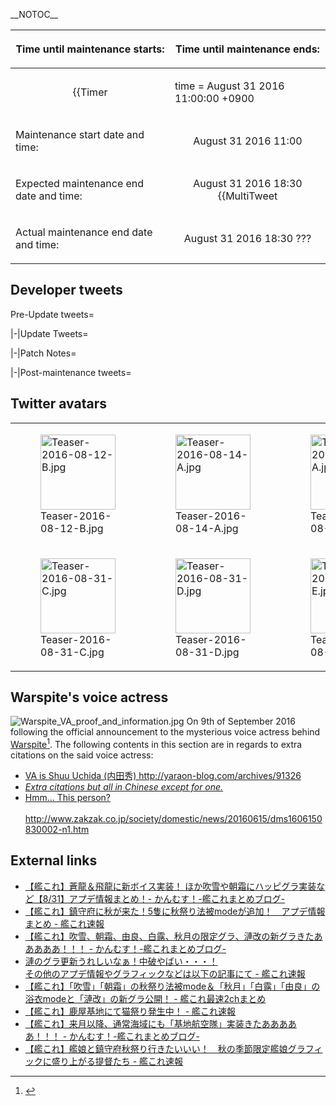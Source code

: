 __NOTOC__
<div style="float:right">{{Edit|Partials/Updates/2016_August_31st}}</div>
{{clear}}
<!--{{Warning
|title = Notice
|message = '''The contents of this page just serve as PLACEHOLDERS!'''<br> Placeholders are a symbol or piece of text used in a mathematical expression or in an instruction in a computer program to denote a missing quantity or operator. In other words, it's an example.<br> At this point in time we '''do not know''' anything about the upcoming "event", we're '''not the developers!'''
}}-->

{| class="wikitable"
!Time until maintenance starts:
!Time until maintenance ends:
|-
| align="center" |
{{Timer
|time = August 31 2016 11:00:00 +0900
|style = font-weight:bold;
|endClass = Maintstarts
|endText = '''Maintenance has begun.'''
}}
| align="center" | 
{{Timer
|time = August 31 2016 18:30:00 +0900
|style = font-weight:bold;
|endClass = Maintends
|endText = '''Maintenance has ended.'''
}}
|-
! scope="row" | Maintenance start date and time:
| align="center" | August 31 2016 11:00 
|-
! scope="row" | Expected maintenance end date and time:
| align="center" | August 31 2016 18:30 <ref>{{MultiTweet
|MultiTweetID = Premaint
|color = #ace
|title = Pre maintenance tweets
|link12 = https://twitter.com/KanColle_STAFF/status/770423159682129920
|JP12 = 次回の「艦これ」稼働全サーバ群共通メンテナンスは、明日【8/31(金)<br> 11:00】より実施させて頂く予定です。同完了予定は【18:30】を予定しています。同メンテナンス突入を以て、「艦これ」夏イベ2016：期間限定海域【迎撃！第二次マレー沖海戦】は全作戦完了です！
|EN12 = 次回の「艦これ」稼働全サーバ群共通メンテナンスは、明日【8/31(金)<br> 11:00】より実施させて頂く予定です。同完了予定は【18:30】を予定しています。同メンテナンス突入を以て、「艦これ」夏イベ2016：期間限定海域【迎撃！第二次マレー沖海戦】は全作戦完了です！
|TL12 = 
}}</ref>
|-
! scope="row" | Actual maintenance end date and time:
| align="center" | August 31 2016 18:30 ???
|}
<references />

{{:Partials/Updates/2016_August_31st/Content|thread=true}}

== Developer tweets ==
<tabber>Pre-Update tweets=
{{MultiTweet
|MultiTweetID = preUpdate
|color = #ace
|title = Pre Update

|link01 = https://twitter.com/KanColle_STAFF/status/765346477413728258
|JP01 = 現在「艦これ」では夏イベ2016：期間限定海域【迎撃！第二次マレー沖海戦】を作戦展開中です。本作戦期間は、【8/31(水)<br> AM11:00】までの予定です。本作戦海域では、イタリア生まれ駆逐艦「Libeccio」との邂逅も可能です。この夏もどうぞよろしくお願い致します。
|EN01 = The Kancolle [[Summer 2016 Event]] is currently online. This event will last till 1100 of August 31st. In this event, you will be able to find the Italian destroyer "[[Libeccio]]" as well.
|TL01 = [[User:Rephira|Rephira]]<br> [[User:Crazy teitoku|Crazy teitoku]]

|link02 = https://twitter.com/KanColle_STAFF/status/766070661517152256
|JP02 = 現在「艦これ」では夏イベ2016：期間限定海域【迎撃！第二次マレー沖海戦】を作戦展開中です。本作戦期間は、【8/31(水) AM11:00】までの予定です。この夏も「艦これ」と「艦娘」を、引き続きどうぞよろしくお願い致します！
|EN02 = 現在「艦これ」では夏イベ2016：期間限定海域【迎撃！第二次マレー沖海戦】を作戦展開中です。本作戦期間は、【8/31(水) AM11:00】までの予定です。この夏も「艦これ」と「艦娘」を、引き続きどうぞよろしくお願い致します！
|TL02 = 

|link03 = https://twitter.com/KanColle_STAFF/status/766821386547449856
|JP03 = 現在「艦これ」では夏イベ2016：期間限定海域【迎撃！第二次マレー沖海戦】を作戦展開中です。本作戦期間及び現在夏季期間限定実装中の艦娘「水着mode」群は【8/31(水) AM11:00】までの予定です。引き続き、夏の艦娘たちをどうぞよろしくお願い致します。
|EN03 = ''Currently we're in the middle of [[Summer 2016 Event]] - 【Intercept! The 2nd Naval Battle of Malaya】. We're in the middle of the summer season with planned 「swimsuit mode」 as well as the scheduled end date for the event to be 【31st of August (Wednesday) 11:00AM】. Please look forward to your Summer Kanmusume.''
|TL03 = Rough [[User:Crazy teitoku|Crazy teitoku]]

|link04 = https://twitter.com/KanColle_STAFF/status/767198612375805952
|JP04 = 次回の「艦これ」稼働全サーバ群共通メンテナンス＆アップデートは、【8/31(水)】に実施予定です。同メンテ突入を以て、夏イベ2016：期間限定海域は作戦終了です。また、同メンテに伴うアップデートでは、新収録の第二航空戦隊「蒼龍」「飛龍」の追加ボイスを実装予定です。
|EN04 = ''[[Souryuu]] and [[Hiryuu]] will be getting new voicelines on August 31st maintenance''
|TL04 = Rough: [[User:Shinhwalee|Shinhwalee]]

|link05 = https://twitter.com/KanColle_STAFF/status/767881519457107969
|JP05 = マルキューサンマル。提督の皆さん、おはようございます！<br> 今日は、火曜日！現在作戦展開中の夏イベ2016：期間限定海域【迎撃！第二次マレー沖海戦】は、来週【8/31(水) AM11:00】までの予定です。夏の後半戦も元気に頑張ってまいりましょう！ 
|EN05 = マルキューサンマル。提督の皆さん、おはようございます！<br> 今日は、火曜日！現在作戦展開中の夏イベ2016：期間限定海域【迎撃！第二次マレー沖海戦】は、来週【8/31(水) AM11:00】までの予定です。夏の後半戦も元気に頑張ってまいりましょう！ 
|TL05 = 

|link06 = https://twitter.com/KanColle_STAFF/status/768245009422221312
|JP06 = マルキューサンマル。提督の皆さん、おはようございます！<br> 今日は、水曜日！現在「艦これ」運営鎮守府は、来週【8/31(水)】実施予定の次回稼働全サーバ群共通メンテナンス＆アップデートの準備を進めています。本日も元気に頑張ってまいりましょう！
|EN06 = 0930. Good morning, admirals!<br>
Today is, Wednesday! Currently the next scheduled servers maintenance and update is slated for next week [31st August (Wednesday). Let us look forward to it!
|TL06 = Rough: [https://www.reddit.com/user/Sao-Link Sao-Link]<br> Rough: [[User:Crazy teitoku|Crazy teitoku]]

|link07 = https://twitter.com/KanColle_STAFF/status/768247768099860480
|JP07 = 【8/31(水)】実施予定の次回稼働全サーバ群共通メンテナンスに伴うアップデートでは、第二航空戦隊「蒼龍」「飛龍」の新収録ボイスを実装予定！「放置」「補給」「ケッコン後母港」ボイスはもちろん、「改」以上では各「時報」ボイス、「改二」には改二母港ボイスも実装！お楽しみに！
|EN07 = Following the maintenance scheduled for August 31st, the Second Carrier Division's "[[Hiryuu]]" and "[[Souryuu]]" will get a voice line update! The update will see addition of idle lines, resupply lines and post-marriage secretary line, as well as hourly lines after the first remodel and Kai Ni secretary lines after the second remodel! Please look forward to it.
|TL07 = [[User:Rephira|Rephira]]

|link08 = https://twitter.com/KanColle_STAFF/status/768606279765860352
|JP08 = マルキューサンマル。提督の皆さん、おはようございます！<br>
今日は、木曜日！現在作戦展開中の「艦これ」夏イベ2016：期間限定海域【迎撃！第二次マレー沖海戦】の作戦期間は、八月最終日【8/31(水) AM11:00】迄です。本日も頑張ってまいりましょう！
|EN08 = マルキューサンマル。提督の皆さん、おはようございます！<br>
今日は、木曜日！現在作戦展開中の「艦これ」夏イベ2016：期間限定海域【迎撃！第二次マレー沖海戦】の作戦期間は、八月最終日【8/31(水) AM11:00】迄です。本日も頑張ってまいりましょう！
|TL08 = 

|link09 = https://twitter.com/KanColle_STAFF/status/768972839508512768
|JP09 = 次回の「艦これ」稼働全サーバ群共通メンテナンス＆アップデートは、【8/31(水)】に実施予定です。同メンテに伴うアップデートでは、【家具屋さんのお品書き】も更新予定です。現在取り扱い中の夏の季節家具、気になる家具は今のうちにチェックして頂けますと幸いです。
|EN09 = ''New Furniture on the August 31st Update. If you got any furniture you didn't get yet, you will want to get it now''
|TL09 = Rough: [[User:Shinhwalee|Shinhwalee]]

|link10 = https://twitter.com/KanColle_STAFF/status/770057265302867968
|JP10 = 今週【8/31(水)】に「艦これ」稼働全サーバ群共通メンテナンス＆アップデートを実施予定です。同メンテ突入を以て、夏イベ2016全作戦終了です。また、軽巡「神通」「球磨」「多摩」及び特I型駆逐艦ネームシップなどの艦娘【浴衣mode】期間限定実装開始予定です。お楽しみに！
|EN10 = The upcoming maintenance and update will happen on Wednesday, August 31. Following this maintenace, the [[Summer 2016 Event]] will officially end. Also, ships including light cruisers "[[Jintsuu]]", "[[Kuma]]", "[[Tama]]" and the name ship of the Special Type I Destroyer will be getting the "Yukata mode" seasonal CGs. Please look forward to it.
|TL10 = [[User:Rephira|Rephira]]<br> [[User:Crazy teitoku|Crazy teitoku]]

|link11 = https://twitter.com/KanColle_STAFF/status/770422337212743680
|JP11 = 明日【8/31(水)】に「艦これ」稼働全サーバ群共通メンテナンス＆アップデートを実施予定です。同メンテ突入を以て、夏イベ2016全作戦終了です。また、従来の浴衣modeの実装はもちろん、特I型駆逐艦一番艦「吹雪」には浴衣改め【秋祭り法被mode】を実装予定！お楽しみに！
|EN11 = ''On August 31st maintenance, along with the previous year's Ship Girls in Yukata, [[Fubuki]] will be in Yukata Revised [Fall Festival Happi Mode]''
|TL11 = Rough: [[User:Shinhwalee|Shinhwalee]]

|link12 = https://twitter.com/KanColle_STAFF/status/770423159682129920
|JP12 = 次回の「艦これ」稼働全サーバ群共通メンテナンスは、明日【8/31(金)<br> 11:00】より実施させて頂く予定です。同完了予定は【18:30】を予定しています。同メンテナンス突入を以て、「艦これ」夏イベ2016：期間限定海域【迎撃！第二次マレー沖海戦】は全作戦完了です！
|EN12 = 次回の「艦これ」稼働全サーバ群共通メンテナンスは、明日【8/31(金)<br> 11:00】より実施させて頂く予定です。同完了予定は【18:30】を予定しています。同メンテナンス突入を以て、「艦これ」夏イベ2016：期間限定海域【迎撃！第二次マレー沖海戦】は全作戦完了です！
|TL12 = 

|link13 = https://twitter.com/KanColle_STAFF/status/770423864895627264
|JP13 = @KanColle_STAFF すみません…明日は水曜日です！水曜日！修正して再掲します。
|EN13 = @KanColle_STAFF すみません…明日は水曜日です！水曜日！修正して再掲します。
|TL13 = 

|link14 = https://twitter.com/KanColle_STAFF/status/770781200097038336
|JP14 = マルキューサンマル。提督の皆さん、おはようございます！<br> 今日は、水曜日！本日は八月最終日。「艦これ」稼働全サーバ群共通メンテナンス＆アップデートを実施させて頂きます。本メンテナンス突入を以て、夏イベ2016は全作戦完了となります。本日も元気に頑張ってまいりましょう！
|EN14 = ''End of event announcement.''
|TL14 = Rough: [[User:Rephira|Rephira]]

|link15 = https://twitter.com/KanColle_STAFF/status/770781774926454784
|JP15 = 本日この後【8/31(水)<br> 11:00】より「艦これ」稼働全サーバ群共通メンテナンス＆アップデートを実施予定です。同完了予定は【18:30】を予定しています。提督の皆さん、メンテナンス突入前にブラウザを閉じ、「艦これ」を一旦終了して頂けますと幸いです。
|EN15 = 本日この後【8/31(水)<br> 11:00】より「艦これ」稼働全サーバ群共通メンテナンス＆アップデートを実施予定です。同完了予定は【18:30】を予定しています。提督の皆さん、メンテナンス突入前にブラウザを閉じ、「艦これ」を一旦終了して頂けますと幸いです。
|TL15 = 
}}

|-|Update Tweets=
{{MultiTweet
|MultiTweetID = Update
|color = #ace
|title = Update

|link01 = https://twitter.com/KanColle_STAFF/status/770806231636205568
|JP01 = メンテナンス状況：メンテナンスに入りました。 「艦これ」稼働全サーバ群は、メンテナンス＆アップデート作業を開始致しました。「艦これ」夏イベ2016：期間限定海域【迎撃！第二次マレー沖海戦】は全作戦完了です。作戦に参加された全ての提督の皆さん、大変お疲れさまでした！
|EN01 = メンテナンス状況：メンテナンスに入りました。 「艦これ」稼働全サーバ群は、メンテナンス＆アップデート作業を開始致しました。「艦これ」夏イベ2016：期間限定海域【迎撃！第二次マレー沖海戦】は全作戦完了です。作戦に参加された全ての提督の皆さん、大変お疲れさまでした！
|TL01 = 

|link02 = https://twitter.com/KanColle_STAFF/status/770821905867694080
|JP02 = メンテナンス状況：メンテナンス実施中です。<br> 「艦これ」稼働全サーバ群は、メンテナンス＆アップデート作業を実施中です。同作業完了は本日【18:30】を予定しています。メンテナンス進捗状況は、随時お知らせできるように努めます。
|EN02 = Maintenance Report: Maintenance is in progress.<br>
All [[Servers|KanColle servers]] are undergoing the maintenance and update process. The expected completion time is 【18:30】 today. We will continue to update the progress as time passes.
|TL02 = [[User:Rephira|Rephira]]<br> [[User:Crazy teitoku|Crazy teitoku]]

|link03 = https://twitter.com/KanColle_STAFF/status/770859627672055808
|JP03 = メンテナンス状況：メンテナンス実施中です。<br> 「艦これ」稼働全サーバ群は、メンテナンス＆アップデート作業を実施中です。作業完了は【18:30】を予定しています。同アップデートでは、何隻かの艦娘に「浴衣mode」及び「秋祭り法被mode」を期間限定実装予定です。お楽しみに！
|EN03 = Maintenance Report: Maintenance is in progress.<br>
All [[Servers|KanColle servers]] are currently undergoing the maintenance and update process. Following this update, multiple girls will receive the seasonal "Yukata mode" and "Fall Festival Happi mode". Please look forward to it.
|TL03 = [[User:Rephira|Rephira]]<br> [[User:Crazy teitoku|Crazy teitoku]]

|link04 = https://twitter.com/KanColle_STAFF/status/770873926884859904
|JP04 = 本日作戦終了した「艦これ」夏イベ2016：期間限定海域【迎撃！第二次マレー沖海戦】。最終的な作戦海域の各出撃に対する攻略突破率は過去に類を見ないほど高く、第一作戦海域：90%以上、第二作戦海域：95%以上、そして前段作戦の最終海域：第三作戦海域は約90%でした。
|EN04 = ''Summer 2016 Event Overall (Engage-to-clear) Clear Rates
[[Summer 2016 Event/E-1|E-1]]: 90%
[[Summer 2016 Event/E-2|E-2]]: 95%
[[Summer 2016 Event/E-3|E-3]]: 90%''
|TL04 = Rough: [[User:Shinhwalee|Shinhwalee]]<br> Rough: [[User:Rephira|Rephira]]

|link05 = https://twitter.com/KanColle_STAFF/status/770875012823646209
|JP05 = 拡張作戦：第四作戦海域の出撃に対する攻略突破率は90%以上です。また、同攻略突破提督の最終的な最多選択作戦難易度は、第一作戦海域は「甲」作戦、第四作戦海域は「乙」作戦となりました。本作戦に参加された全ての提督の皆さん、大変お疲れさまでした＆ありがとうございました！
|EN05 = ''Also majority of players chose Hard mode 「甲」 for [[Summer 2016 Event/E-1|E-1]] and chose Medium/Normal 「乙」 for [[Summer 2016 Event|E-4]]''
|TL05 = Rough: [[User:Shinhwalee|Shinhwalee]]<br> [[User:Crazy teitoku|Crazy teitoku]]

|link06 = https://twitter.com/KanColle_STAFF/status/770879773576794112
|JP06 = メンテナンス状況：メンテナンス実施中です。<br> 「艦これ」稼働全サーバ群は、メンテナンス＆アップデート作業を実施中です。作業は後半のシークエンスに入りました。本メンテに伴うアップデートでは、数十隻の期間限定艦娘「秋ボイス」も実装予定です。お楽しみに！
|EN06 = Maintenance Report: Maintenance is in progress.<br>
All [[Servers|KanColle servers]] are currently undergoing the maintenance and update process. The update has entered the latter sequence. Following this update, Several (in counts of tens) girls will be receiving seasonal 「Fall Voice Lines」. Please look forward to it!
|TL06 = [[User:Rephira|Rephira]]<br> [[User:Crazy teitoku|Crazy teitoku]]

|link07 = https://twitter.com/KanColle_STAFF/status/770899614631235584
|JP07 = メンテナンス状況：予定通り【18:30】完了見込みです。<br> 「艦これ」稼働全サーバ群は、メンテナンス＆アップデート作業を実施中です。現在作業の後半シークエンスを進めています。【18:00】前後より本日のメンテナンスに伴うアップデート情報をお知らせしてまいります。
|EN07 = Maintenace Report: Maintenance is expected to end as scheduled on 1830.<br>
All [[Servers|KanColle servers]] are currently undergoing the maintenance and update process. We are currently working on the latter sequence. We will be releasing the information on the update following this maintenance from 【18:00】 onwards.
|TL07 = [[User:Rephira|Rephira]]<br> [[User:Crazy teitoku|Crazy teitoku]]
}}

|-|Patch Notes=
{{MultiTweet
|MultiTweetID = patch
|color = #ace
|title = Patch notes

|link01 = https://twitter.com/KanColle_STAFF/status/770911508591030273
|JP01 = 本日実施の「艦これ」稼働全サーバ群メンテナンスに伴う、アップデート情報をお知らせしていきます。 01▼夏イベント2016：期間限定海域の作戦完了<br> 期間限定海域【迎撃！第二次マレー沖海戦】全作戦完了しました。作戦に参加された全ての提督の皆さん、大変お疲れさまでした！
|EN01 = 01▼[[Summer 2016 Event]] Ends<br>
KanColle [[Summer 2016 Event]] "Intercept! The 2nd Battle of Malaya" has officially ended.
|TL01 = [[User:Rephira|Rephira]]<br> [[User:Crazy teitoku|Crazy teitoku]]

|link02 = https://twitter.com/KanColle_STAFF/status/770912584887185408
|JP02 = 02▼第二航空戦隊「蒼龍」及び「飛龍」に【追加ボイス】実装 航空母艦「蒼龍」及び「飛龍」に新収録の「放置」「補給」「ケッコン後母港」ボイス、「改」以上では各「時報」ボイス、そして「改二」には改二母港ボイス等も実装します！二航戦提督の皆さん、大変お待たせ致しました！ 
|EN02 = 02▼Carriers "[[Hiryuu]]" and "[[Souryuu]]" additional voice implemented<br>
Carriers "[[Hiryuu]]" and "[[Souryuu]]" will be receiving range of new voice lines including "idle", "resupply", "post-marriage secretary" lines, hourlies after first remodel and secretary lines for second remodels.
|TL02 = [[User:Rephira|Rephira]]<br> [[User:Crazy teitoku|Crazy teitoku]]

|link03 = https://twitter.com/KanColle_STAFF/status/770913528660103168
|JP03 = 03▼「吹雪」に【秋祭り法被mode】秋季限定実装 駆逐艦「吹雪」に季節限定艦娘グラフィックが実装されます。【秋祭り法被mode】の特I型駆逐艦一番艦「吹雪」、秋の特型駆逐艦もどうぞよろしくお願い致します！ 昨年までの艦娘【浴衣mode】もこの秋も期間限定実装開始です！
|EN03 = 03▼Destroyer "[[Fubuki]]" "Fall Festival Happi Mode" implemented<br>
Destroyer "[[Fubuki]]" will receive a fall seasonal CG, and all former "Yukata mode" seasonal CGs will be reimplemented as well.
|TL03 = [[User:Rephira|Rephira]]<br> [[User:Crazy teitoku|Crazy teitoku]]

|link04 = https://twitter.com/KanColle_STAFF/status/770913836027097088
|JP04 = 04▼「朝霜」に【秋祭り法被mode】秋季限定実装 駆逐艦「朝霜」に季節限定艦娘グラフィックが実装されます。 【秋祭り法被mode】の夕雲型駆逐艦「朝霜」、秋の夕雲型駆逐艦も、引き続きどうぞよろしくお願い致します！
|EN04 = 04▼Destroyer "[[Asashimo]]" "Fall Festival Happi mode" implemented<br>
Yuugumo-class destroyer "[[Asashimo]]" will receive the "Fall Festival Happi mode" seasonal CG.
|TL04 = [[User:Rephira|Rephira]]<br> [[User:Crazy teitoku|Crazy teitoku]]

|link05 = https://twitter.com/KanColle_STAFF/status/770914996163227648
|JP05 = 05▼「秋月」に【浴衣mode】秋季限定実装 駆逐艦「秋月」に季節限定艦娘グラフィックが実装されます。 艦娘【浴衣mode】の秋月型防空駆逐艦「秋月」、 秋は秋月型の秋！この秋の防空駆逐艦も、どうぞよろしくお願い致します。
|EN05 = 05▼Destroyer "[[Akizuki]]" "Yukata mode" implemented<br>
Akizuki-class destroyer "[[Akizuki]]" will receive "Yukata mode" seasonal CG.
|TL05 = [[User:Rephira|Rephira]]<br> [[User:Crazy teitoku|Crazy teitoku]]

|link06 = https://twitter.com/KanColle_STAFF/status/770915686436581376
|JP06 = 06▼「白露」に【浴衣mode】秋季限定実装 駆逐艦「白露」に季節限定艦娘グラフィックが実装されます。 艦娘【浴衣mode】の白露型駆逐艦一番艦「白露」、 浴衣一番乗りの白露とその妹たちも、どうぞよろしくお願い致します。
|EN06 = 06▼Destroyer "[[Shiratsuyu]]" "Yukata mode" implemented<br>
Shiratsuyu-class destroyer "[[Shiratsuyu]]" will receive "Yukata mode" seasonal CG
|TL06 = [[User:Crazy teitoku|Crazy teitoku]]<br> [[User:Rephira|Rephira]]

|link07 = https://twitter.com/KanColle_STAFF/status/770915883061350400
|JP07 = 07▼「由良」に【浴衣mode】秋季限定実装 軽巡「由良」に季節限定艦娘グラフィックが実装されます。 艦娘【浴衣mode】の軽巡「由良」、 新収録の秋限定ボイス共々、秋の軽巡もどうぞよろしくお願い致します。 
|EN07 = 07▼Light cruiser "[[Yura]]" "Yukata mode" implemented<br>
Light cruiser "[[Yura]]" will receive a "Yukata mode" seasonal CG.
|TL07 = [[User:Rephira|Rephira]]<br> [[User:Crazy teitoku|Crazy teitoku]]

|link08 = https://twitter.com/KanColle_STAFF/status/770916022782001156
|JP08 = 08▼【夏季限定艦娘水着mode＆同限定ボイス】実装終了 夏季限定艦娘艦娘「水着mode」及び「夏ボイス」の実装が終了しました。 艦娘水着modeは、それぞれ艦娘図鑑に格納されます。
|EN08 = 08▼[[Seasonal/Early_Summer_2016|Sum]][[Seasonal/Mid-Summer_2016|mer]] seasonal "Swimsuit mode" and seasonal voices expired.<br>
The [[Seasonal/Early_Summer_2016|sum]][[Seasonal/Mid-Summer_2016|mer]] seasonal CG and voice lines have expired.
|TL08 = [[User:Rephira|Rephira]]

|link09 = https://twitter.com/KanColle_STAFF/status/770916203170635778
|JP09 = 09▼【秋ボイス】期間限定実装開始 数十隻の艦娘に、新収録＆新実装を含む秋季期間限定ボイス【秋ボイス】を実装開始します。秋の季節の艦娘たちも、どうぞよろしくお願い致します！
|EN09 = 09▼Fall seasonal voice lines implemented.<br>
New and returning Fall seasonal voice lines will be implemented for several (in counts of tens) ships.
|TL09 = [[User:Rephira|Rephira]]<br> [[User:Crazy teitoku|Crazy teitoku]]

|link10 = https://twitter.com/KanColle_STAFF/status/770916383718649856
|JP10 = 10▼【家具屋さん】お品書きの更新 1/4 「家具屋さんのお品書き」が更新され、秋の季節家具を中心に下記の新家具や復活家具が実装されます。<br> 
●赤とんぼの壁紙 new! <br>
●鎮守府秋祭りの屋台 <br>
●鎮守府秋祭りの射的 <br>
●日本酒＆ウィスキー棚 <br>
●洋酒＆ワイン棚 
|EN10 = 10▼Furniture store menu updated 1/4
Furniture store menu has been updated with new and returning furniture for the season.<br>
● Red Dragonfly Wallpaper {{New}}<br>
● Headquarters Fall Festival Stall<br>
● Headquarters Fall Festival Target<br>
● Sake and whisky cellar<span style="font-color:#f00;">?</span><br>
● Liquor and wine cellar<span style"font-color:#f00;">?</span>
|TL10 = [[User:Rephira|Rephira]]<br> [[User:Crazy teitoku|Crazy teitoku]]

|link11 = https://twitter.com/KanColle_STAFF/status/770916467063660544
|JP11 = 11▼【家具屋さん】お品書きの更新 2/4<br>
●秋仕様の壁紙 <br>
●秋の床板 new! <br>
●中秋の名月敷物 new! <br>
●お月見窓 <br>
●怪獣映画ポスター <br>
●メルヘンシェルフ <br>
●真っ白なフワフワ絨毯
|EN11 = 11▼Furniture store menu updated 2/4<br>
● Fall Wallpaper<br>
● Fall Floor NEW!<br>
● Harvest Moon Rug {{New}}<br>
● Moon-viewing Window<br>
● Monster Movie Poster<br>
● Märchen Shelf<br>
● Soft White Rug
|TL11 = [[User:Rephira|Rephira]]<br> [[User:Crazy teitoku|Crazy teitoku]]

|link12 = https://twitter.com/KanColle_STAFF/status/770916647326486529
|JP12 = 12▼【家具屋さん】お品書きの更新 3/4 <br>
●折鶴の壁紙 <br>
●紅葉の壁紙 <br>
●秋の床板 new! <br>
●教室セット「教卓」「机」 <br>
●防空加工窓 <br>
●ハンガーラック <br>
●ドレッサー <br>
●布団と枕
|EN12 = 12▼Continued 3/4<br>
● Paper Crane Wallpaper<br>
● Autumn Leaves Wallpaper<br>
● Classroom Set "Teacher's stand", "Desk"<br>
● Air-defense Window<br>
● Hangar Rack<br>
● Dresser<br>
● Futon and Pillow
|TL12 = [[User:Rephira|Rephira]]

|link13 = https://twitter.com/KanColle_STAFF/status/770917033277952000
|JP13 = 13▼【家具屋さん】お品書きの更新 4/4 <br>
●すすきの窓 new! <br>
●豪華なお月見窓 <br>
●温泉檜風呂 <br>
●秋の気配な窓 <br>
●秋刀魚の食卓 <br>
※本日追加実装される新任務には「特注家具職人」を入手できるものもあります。ご活用ください。 
|EN13 = 13▼Continued 4/4<br>
● Susuki Window {{New}}<br>
● Luxury Moon-viewing Window<br>
● Onsen Cypress Bath<br>
● Fall-feeling Window<br>
● Saury Meal Table<br>
※ There will be a new quest rewarding [[Furniture]] Fairy.
|TL13 = [[User:Rephira|Rephira]]<br> [[User:Crazy teitoku|Crazy teitoku]]

|link14 = https://twitter.com/KanColle_STAFF/status/770917219974782976
|JP14 = 14▼【航空偵察】演出を強化更新 敵艦隊と会敵時の【航空偵察】演出を強化更新します。艦隊が運用している偵察航空兵力によって、索敵機の機体表示が変化するように同演出を更新します。
|EN14 = 14▼"Aerial Recon" Effect revamped.
We have revamped the visual effects of aerial recon during battles. The graphics of the recon plane will now vary depending on the plane equipment used.
|TL14 = [[User:Rephira|Rephira]]

|link15 = https://twitter.com/KanColle_STAFF/status/770917590113751040
|JP15 = 15▼【新任務】の追加実装 下記を含む計六つの新任務が追加実装されます。 <br>
●秋季大演習 <br>
●水雷戦隊、南西諸島海域を哨戒せよ！ 等 <br>
※来月以降実装予定の通常海域「基地航空隊」展開の事前準備任務もあります。 ※それぞれの任務受諾には、トリガーとなる受諾条件達成が必要です。
|EN15 = 15▼New quests implemented<br>
Total of six new events have been added<br>
● Fall Fleet Review<br>
● Torpedo Squadron, Patrol the Southwestern Islands, etc.<br>
※ Some of the quests are intended as preparation for the upcoming introduction of Land-based Air Groups on regular maps, which we're planning to implement starting next month.
|TL15 = [[User:Rephira|Rephira]]<br> [[User:Qunow|Qunow]]<br> [[User:Admiral Mikado|Admiral Mikado]]

|link16 = https://twitter.com/KanColle_STAFF/status/770917720762097664
|JP16 = 16▼「漣」改装後グラフィック他の更新 <br>
・改装後の駆逐艦「漣改」のグラフィックを更新実装します。 <br>
・「鎮守府カウンタバー」を夏イベ新艦娘に対応します。 <br>
・「瑞雲」装備グラフィックを更新します。
|EN16 = 16▼[[Sazanami]] remodel CG revamped<br>
・"[[Sazanami#Upgrade|Sazanami Kai]]" CG has been revamped.<br>
・ Counter bar now will work for the ships implemented during the Summer 2016 Event.<br>
・ "[[Zuiun]]" equipment CG has been revamped
|TL16 = [[User:Rephira|Rephira]]<br> [[User:Crazy teitoku|Crazy teitoku]]
}}

|-|Post-maintenance tweets=
{{MultiTweet
|MultiTweetID = postmaint
|color = #ace
|title = Post-maintenance tweets

|link01 = https://twitter.com/KanColle_STAFF/status/770917994868244481
|JP01 = 「艦これ」稼働全サーバ群は、本日実施のメンテナンス＆アップデート作業を完了致しました！メンテ完了直後はアクセスが集中します。少し時間をあけてご接続頂けますと幸いです。提督の皆さん、お待たせ致しました！
|EN01 = ''The status of maintenance and update for all [[Servers|KanColle servers]] has been completed. Please be patient (and provide more time).''
|TL01 = Rough: [[User:Crazy teitoku|Crazy teitoku]]

|link02 = https://twitter.com/KanColle_STAFF/status/770918529369448448
|JP02 = @KanColle_STAFF すみません、「秋の床板」は記載が重複しました…すみません！新任務には特注家具職人を入手できるものもあります。お役立てください！
|EN02 = ''Sorry, [Fall (Autumn) bed] is also available for purchase with furniture fairy''
|TL02 = Rough: [[User:Crazy teitoku|Crazy teitoku]]

|link03 = https://twitter.com/KanColle_STAFF/status/770919236906602499
|JP03 = 本日実施の「艦これ」稼働全サーバ群共通はメンテナンス＆アップデートは、全てのサーバ群おいて作業完了しています。お待たせ致しました！PCブラウザ版では、表示等が不安定な場合は、お使いのブラウザのキャッシュの削除をお試しください。どうぞよろしくお願い致します！ 
|EN03 = ''Currently all servers have successfully underwent maintenance and update. Thanks for waiting, for those playing the game via PC in an unreliable environment, please clear your browser cache. Be looking forward to your co-operation.''
|TL03 = Rough: [[User:Crazy teitoku|Crazy teitoku]]

|link04 = https://twitter.com/KanColle_STAFF/status/771143109585403904
|JP04 = マルキューサンマル。提督の皆さん、おはようございます！ 今日は、木曜日！八月が終わり、新しい月、九月に突入しました。季節は秋へと移り変わっていきます。本日も元気に駆け抜けてまいりましょう！ #艦これ
|EN04 = マルキューサンマル。提督の皆さん、おはようございます！ 今日は、木曜日！八月が終わり、新しい月、九月に突入しました。季節は秋へと移り変わっていきます。本日も元気に駆け抜けてまいりましょう！ #艦これ
|TL04 = 

|link05 = https://twitter.com/KanColle_STAFF/status/771143914757566464
|JP05 = 昨日実施の稼働全サーバ群共通メンテナンス＆アップデートへのご協力、ありがとうございました！PCブラウザ版では、更新や表示等が不安定な場合は、キャッシュ削除をお試しください。現在「艦これ」では季節限定【秋ボイス】を実装中です。今秋も艦娘たちをどうぞよろしくお願い致します！
|EN05 = ''Basically they are talking about yesterday's completion of maintenance and update. Thanking the players as well as for those using PC to play the game and are experiencing unstable (connectivity) environments to please clear cache. Currently KC Devs are planning to implement current season's [Fall/Autumn voice] and to please look forward to this Fall/Autumn with Kanmusume.''
|TL05 = Rough: [[User:Crazy teitoku|Crazy teitoku]]

|link06 = https://twitter.com/KanColle_STAFF/status/771505417381752833
|JP06 = マルキューサンマル。提督の皆さん、おはようございます！ 今日は、金曜日！九月最初の金曜日となりました。本日もお好みの金曜カレーを食べて、曜日感覚と滋養を補給して、元気に頑張ってまいりましょう！ 
|EN06 = ''More stuff about curry''
|TL06 = Rough: [[User:Shinhwalee|Shinhwalee]]

|link07 = https://twitter.com/KanColle_STAFF/status/771508386131128321
|JP07 = 来週【9/6(火)】に大阪で「艦これ」クラシックスタイルオーケストラ 西方艦隊 with 関西フィルハーモニー管弦楽団が開催されます。同イベントアイテムが今晩公開される予定です。物販のみ入場券は今晩【18:00】よりご案内開始予定です。※公演チケットは全席完売です。
|EN07 = ''Orchestra events stuff''
|TL07 = Rough: [[User:Shinhwalee|Shinhwalee]]

|link08 = https://twitter.com/KanColle_STAFF/status/771511037413642240
|JP08 = 現在「艦これ」運営鎮守府では、ある新艦娘の実装準備を進めています。特型駆逐艦のある一隻を、今秋「通常海域」に投入/実装予定です。お楽しみに！<br>
※中盤以降のいくつかの通常海域で邂逅できる予定です。 <br>
※特に強力な戦闘力を持つ新艦娘ではありません。でも大切な特型駆逐艦です。
|EN08 = Currently, the KanColle Dev Team is preparing for the implementation of a certain new Kanmusu. We will be implementing one Special-type Destroyer for regular maps this fall. Please look forward to it! 
※ She will be obtainable in multiple maps beyond the middle levels. 
※ She does not have any outstanding combat capabilities, but she is a very precious Special-type Destroyer.
|TL08 = [[User:Rephira|Rephira]]

|link09 = https://twitter.com/KanColle_STAFF/status/771623931799187456
|JP09 = 大阪で開催される【「艦これ」クラシックスタイルオーケストラ 西方艦隊 with 関西フィルハーモニー管弦楽団】の物販情報が公開されました。同公演の物販のみの入場チケットは、この後【18:00】より受付開始予定です。 https://t.co/5uBeYMsjHt
|EN09 = 大阪で開催される【「艦これ」クラシックスタイルオーケストラ 西方艦隊 with 関西フィルハーモニー管弦楽団】の物販情報が公開されました。同公演の物販のみの入場チケットは、この後【18:00】より受付開始予定です。 https://t.co/5uBeYMsjHt
|TL09 = 

|link10 = https://twitter.com/KanColle_STAFF/status/771898424253829121
|JP10 = ヒトヒトサンマル。提督の皆さん、おはようございます！<br> 今日は、土曜日！九月最初の週末に突入しました。台風12号が九州方面に向け北上中です。同進路上にお住まいの提督方は、十分にご注意ください。今週末も元気に頑張ってまいりましょう！ 
|EN10 = ヒトヒトサンマル。提督の皆さん、おはようございます！<br> 今日は、土曜日！九月最初の週末に突入しました。台風12号が九州方面に向け北上中です。同進路上にお住まいの提督方は、十分にご注意ください。今週末も元気に頑張ってまいりましょう！ 
|TL10 = 

|link11 = https://twitter.com/KanColle_STAFF/status/771900300659597312
|JP11 = 今月【9/10(土)】に全国の書店さんで発売予定の「コンプティーク」最新号は、「艦これ」巻頭総力特集です！同誌表紙は描き下ろし、秋の少し大人の魅力な「陸奥」が目印！本屋さんで秋の「陸奥」を見かけたら、ぜひチェックしてみてくださいね！
|EN11 = ''The next issue of Comptiq will be focused on KanColle and will have an Autumn themed Mutsu showing her adult-like appeal.''
|TL11 = Rough: [[User:Shinhwalee|Shinhwalee]]

|link12 = https://twitter.com/KanColle_STAFF/status/772225395278032896
|JP12 = マルキューヒトマル。提督の皆さん、おはようございます！<br> 今日は、日曜日！九月最初の日曜です。強い暴風圏を持った台風12号が九州沖を進行中です。九州や西日本エリアにお住まいの提督方は、厳重な警戒をお願いします。台風の季節も、元気に乗り切ってまいりましょう！
|EN12 = マルキューヒトマル。提督の皆さん、おはようございます！<br> 今日は、日曜日！九月最初の日曜です。強い暴風圏を持った台風12号が九州沖を進行中です。九州や西日本エリアにお住まいの提督方は、厳重な警戒をお願いします。台風の季節も、元気に乗り切ってまいりましょう！
|TL12 = 

|link13 = https://twitter.com/KanColle_STAFF/status/772226478276681728
|JP13 = 次回の「艦これ」稼働全サーバ群共通メンテナンス＆アップデートは、【9/16(金)】に実施させて頂く予定です。同メンテに伴うアップデートでは、ある特型駆逐艦の新艦娘を投入/実装予定です(中盤以降の通常海域で邂逅できる予定です)。お楽しみに！ 
|EN13 = The upcoming maintenanace and update for all KanColle servers are scheduled for September 16th. As part of the update following this maintenance, we will be implementing a certain Special-type destroyer (who will appear as a drop on certain maps on the latter half of the regular levels). Please look forward to it!
|TL13 = [[User:Rephira|Rephira]]

|link14 = https://twitter.com/KanColle_STAFF/status/772592824411828224
|JP14 = マルキューサンマル。提督の皆さん、おはようございます！ 今日は、月曜日！明日は大阪で「艦これ」クラシックスタイルオーケストラ 西方艦隊 with<br> 関西フィルハーモニー管弦楽団が開催されます。今週も元気に頑張ってまいりましょう！
|EN14 = ''0930. Good morning, Admirals! Today is, Monday! Tomorrow at Osaka there is Kancolle style orchestra with Kansai philharmony music blah blah blah. Let us look forward to this week!''
|TL14 = Rough: [[User:Qunow|Qunow]]<br> Rough: [[User:Crazy teitoku|Crazy teitoku]]

|link15 = https://twitter.com/KanColle_STAFF/status/772595625250611201
|JP15 = 明日【9/6(火)】夜に大阪で開催される【「艦これ」クラシックスタイルオーケストラ 西方艦隊 with 関西フィルハーモニー管弦楽団】の特典付物販のみチケットの受付は、本日【18:00】迄です。※公演チケットは完売です。 https://t.co/5uBeYMsjHt
|EN15 = 明日【9/6(火)】夜に大阪で開催される【「艦これ」クラシックスタイルオーケストラ 西方艦隊 with 関西フィルハーモニー管弦楽団】の特典付物販のみチケットの受付は、本日【18:00】迄です。※公演チケットは完売です。 https://t.co/5uBeYMsjHt
|TL15 = 

|link16 = https://twitter.com/KanColle_STAFF/status/772942538411880448
|JP16 = マルハチヨンマル。提督の皆さん、おはようございます！ 今日は、火曜日！本日は大阪で【「艦これ」クラシックスタイルオーケストラ 西方艦隊 with<br> 関西フィルハーモニー管弦楽団】が開催されます。季節の変わり目、夕立や雷にも注意しつつ、本日も元気に頑張ってまいりましょう！
|EN16 = ''Osaka KanColle Orchestra concert, weather report''
|TL16 = Rough: [[User:Shinhwalee|Shinhwalee]]

|link17 = https://twitter.com/KanColle_STAFF/status/772944075863367680
|JP17 = 本日【9/6(火)】より、ローソン「艦これ」鎮守府秋祭りメンチカツカレーmode【足柄の勝カレーパン】が発売です！鎮守府秋祭りのために開発された、カレーパンの中にさらにメンチカツを搭載したガッツのある逸品！お試しください！ https://t.co/7qYa658x4J 
|EN17 = ''[[Ashigara]]'s Curry Bread being sold at Lawson''
|TL17 = Rough: [[User:Shinhwalee|Shinhwalee]]

|link18 = https://twitter.com/KanColle_STAFF/status/773326043557933057
|JP18 = ヒトマルマルマル。提督の皆さん、おはようございます！ 今日は、水曜日！「艦これ」クラシックスタイルオーケストラ 西方艦隊 with<br> 関西フィルハーモニー管弦楽団に来ていただいた提督の皆さん、お疲れさまでした＆ありがとうございました！本日も元気に頑張ってまいりましょう！
|EN18 = ''5th Car(rier) Div(ision) with instruments.''
|TL18 = Rough: [[User:Shinhwalee|Shinhwalee]]

|link19 = https://twitter.com/KanColle_STAFF/status/773328058140860416
|JP19 = この秋も「艦これ」では、「鎮守府秋刀魚祭り」を実施予定です。また、それとは別に、現在「艦これ」運営鎮守府では食べ物に関連した全国コラボを今秋準備中です。続報をお待ちください！
|EN19 = This fall, the [[Mackerel|Saury Festival mini-event]] will be returning to KanColle. Separately, the KanColle dev team is preparing for a nationwide collaboration event related to food items for this fall as well. We will continue to release more info on this in the future.
|TL19 = Rough: [[User:Shinhwalee|Shinhwalee]]<br> [[User:Rephira|Rephira]]

|link20 = https://twitter.com/KanColle_STAFF/status/773680678093283328
|JP20 = マルキューサンマル。提督の皆さん、おはようございます！<br> 今日は、木曜日！北上中の台風13号は未明に温帯低気圧となりました。同影響圏内では引き続き大雨や突然の雷などにも十分警戒をお願い致します。季節の変わり目、天候の変化も気をつけつつ、本日も駆け抜けてまいりましょう！ 
|EN20 = マルキューサンマル。提督の皆さん、おはようございます！ 今日は、木曜日！北上中の台風13号は未明に温帯低気圧となりました。同影響圏内では引き続き大雨や突然の雷などにも十分警戒をお願い致します。季節の変わり目、天候の変化も気をつけつつ、本日も駆け抜けてまいりましょう！ 
|TL20 = 

|link21 = https://twitter.com/KanColle_STAFF/status/773682397107716096
|JP21 = 「第六駆逐隊」などのイラストを担当するやどかりさんから、季節は秋に突入しつつありますが、元気な特III型駆逐艦「雷」の可愛い「艦これ」三周年記念イラストが到着しました！ありがとうございます。ご紹介させて頂きます！
|EN21 = ''3rd anniversary congratz illustration but it's September''
|TL21 = Rough: [[User:Shinhwalee|Shinhwalee]]

|link22 = https://twitter.com/KanColle_STAFF/status/773685300992147457
|JP22 = 次回の「艦これ」稼働全サーバ群共通メンテナンス＆アップデートは、来週【9/16(金)】に実施予定です。同メンテに伴うアップデートでは、特II型の「綾波」らと共に駆逐隊を組んだ、ある特型駆逐艦の新艦娘を投入予定です(中盤以降の通常海域で邂逅できる予定です)。お楽しみに！ 
|EN22 = The upcoming maintenance and update for all KanColle servers will be happening on September 16th. On the update following this maintenance, we will be implementing a certain Special Type II Destroyer that formed a Destroyer Division with "[[Ayanami]]". (She will drop on past the middle levels of regular maps). Please look forward to it.<br> (TL Note: Uranami?)
|TL22 = Rough: [[User:Shinhwalee|Shinhwalee]]<br> [[User:Rephira|Rephira]]

|link23 = https://twitter.com/KanColle_STAFF/status/774049689574346752
|JP23 = ヒトマルマルマル。提督の皆さん、おはようございます！ 今日は、金曜日！九月二度目の金曜日となりました。季節の変わり目で体調を崩しやすい今日この頃、本日も金曜カレーで元気を補給して、乗り切ってまいりましょう！
|EN23 = ヒトマルマルマル。提督の皆さん、おはようございます！ 今日は、金曜日！九月二度目の金曜日となりました。季節の変わり目で体調を崩しやすい今日この頃、本日も金曜カレーで元気を補給して、乗り切ってまいりましょう！
|TL23 = 

|link24 = https://twitter.com/KanColle_STAFF/status/774051844087656448
|JP24 = 全国のゲームセンターに着任されている提督の皆さん、大変お待たせ致しました！「艦これアーケード」の増台店舗及び新規導入店舗を本日公開致します。来週より、順次展開＆配備を進めてまいります。引き続きどうぞよろしくお願い致します！ https://t.co/83AaPFewGu
|EN24 = ''Moar KanColle Arcade machines yay''
|TL24 = Rough: [[User:Shinhwalee|Shinhwalee]]

|link25 = https://twitter.com/KanColle_STAFF/status/774053749228605440
|JP25 = この夏展開された夏イベで実装された新艦娘、Queen Elizabeth級戦艦「Warspite」の声を担当している声優さんは内田秀さんです。提督の皆さんに、彼女から声のメッセージを頂きました。ご紹介させて頂きます！ #艦これ https://t.co/PhZls3WCh0
|EN25 = ''Uchida  Shuu's introduction to all admirals''
|TL25 = Rough: [[User:Shinhwalee|Shinhwalee]]

|link26 = https://twitter.com/KanColle_STAFF/status/774419975943524352
|JP26 = ヒトマルサンマル。提督の皆さん、おはようございます！<br> 今日は、土曜日！九月二度目の週末に突入しました。現在「艦これ」運営鎮守府では、来週金曜日実施予定の次回メンテナンス＆アップデートの準備に邁進しています。本日も、気合い、入れて、頑張ってまいりましょう！
|EN26 = ヒトマルサンマル。提督の皆さん、おはようございます！<br> 今日は、土曜日！九月二度目の週末に突入しました。現在「艦これ」運営鎮守府では、来週金曜日実施予定の次回メンテナンス＆アップデートの準備に邁進しています。本日も、気合い、入れて、頑張ってまいりましょう！
|TL26 = 

|link27 = https://twitter.com/KanColle_STAFF/status/774422930021228544
|JP27 = 「艦これ」巻頭総力特集の【コンプティーク】最新号は、本日【9/10(土)】全国の書店さんで発売です！同表紙は秋の描き下ろし、大人の魅力満載「陸奥」浴衣modeが目印！最新情報やピンナップ、第参回観艦式レビュー等も搭載です！
|EN27 = ''Comptiq october issue gone up on stores, Mutsu Yukata mode being on cover, upcoming contents..''
|TL27 = Rough: [[User:Shinhwalee|Shinhwalee]]

|link28 = https://twitter.com/KanColle_STAFF/status/774782129846620160
|JP28 = ヒトマルサンマル。提督の皆さん、おはようございます！ 今日は、日曜日！九月も中旬となりました。季節の変わり目、体調を崩して風邪などをひかないように気をつけつつ、本日も前に進んでまいりましょう！
|EN28 = ヒトマルサンマル。提督の皆さん、おはようございます！ 今日は、日曜日！九月も中旬となりました。季節の変わり目、体調を崩して風邪などをひかないように気をつけつつ、本日も前に進んでまいりましょう！
|TL28 = 

|link29 = https://twitter.com/KanColle_STAFF/status/774783450037432320
|JP29 = 現在放送中の「艦これ」秋の巻頭総力特集の【コンプティーク】最新号のTVCMは、浴衣modeの軽巡「由良」がご案内しています。こちらも、どうぞよろしくお願い致します！ https://t.co/gXYr3fdJmz
|EN29 = ''Video was out yesterday and we know that Yura is there as the broadcaster''
|TL29 = Rough: [[User:Shinhwalee|Shinhwalee]]

|link30 = https://twitter.com/KanColle_STAFF/status/774784590116290561
|JP30 = 次回の「艦これ」稼働全サーバ群共通メンテナンス＆アップデートは、【9/16(金)】に実施予定です。同メンテに伴うアップデートでは、特I型「磯波」や特II型「綾波」らと第19駆逐隊を編成した、新特型駆逐艦娘を実装予定です(中盤以降の海域で邂逅できる予定です)。お楽しみに！
|EN30 = ''Uranami is coming out in the latter available area''
|TL30 = Rough: [[User:Shinhwalee|Shinhwalee]]
}}
</tabber>

== Twitter avatars == 
{| class="wikitable"
| style="width:120px;" | [[File:Teaser-2016-08-12-B.jpg|120px]]
| style="width:120px;" | [[File:Teaser-2016-08-14-A.jpg|120px]]
| style="width:120px;" | [[File:Teaser-2016-08-31-A.jpg|120px]]
| style="width:120px;" | [[File:Teaser-2016-08-31-B.jpg|120px]]
|-
| style="width:120px;" | [[File:Teaser-2016-08-31-C.jpg|120px]]
| style="width:120px;" | [[File:Teaser-2016-08-31-D.jpg|120px]]
| style="width:120px;" | [[File:Teaser-2016-08-31-E.jpg|120px]]
| style="width:120px;" | 
|}

== Warspite's voice actress ==
[[File:Warspite_VA_proof_and_information.jpg|thumb]]
On 9th of September 2016 following the official announcement to the mysterious voice actress behind [[Warspite]]<ref>{{MultiTweet|MultiTweetID = postmaint|color = #ace|title = Post-maintenance tweets|link25 = https://twitter.com/KanColle_STAFF/status/774053749228605440|JP25 = この夏展開された夏イベで実装された新艦娘、Queen Elizabeth級戦艦「Warspite」の声を担当している声優さんは内田秀さんです。提督の皆さんに、彼女から声のメッセージを頂きました。ご紹介させて頂きます！ #艦これ https://t.co/PhZls3WCh0|EN25 = ''Uchida  Shuu's introduction to all admirals''|TL25 = Rough: [[User:Shinhwalee|Shinhwalee]]}}</ref>. The following contents in this section are in regards to extra citations on the said voice actress:
* [[:Talk:Warspite/@comment-Kuroneko0509-20160908111852|VA is Shuu Uchida (内田秀) http://yaraon-blog.com/archives/91326]]
* [[:Talk:Warspite/@comment-Kuroneko0509-20160908111852/@comment-Crazy_teitoku-20160908120517|''Extra citations but all in Chinese except for one.'']]
* [[:Talk:Warspite/@comment-Kuroneko0509-20160908111852/@comment-175.137.154.224-20160908162501|Hmm... This person?<br><br>http://www.zakzak.co.jp/society/domestic/news/20160615/dms1606150830002-n1.htm]]

<references />
== External links ==
* [http://kanmusu.blomaga.jp/articles/67391.html 【艦これ】蒼龍＆飛龍に新ボイス実装！ ほか吹雪や朝霜にハッピグラ実装など【8/31】アプデ情報まとめ！- かんむす！-艦これまとめブログ-]
* [http://kancolle.doorblog.jp/archives/49431597.html 【艦これ】鎮守府に秋が来た！5隻に秋祭り法被modeが追加！　アプデ情報まとめ - 艦これ速報]
* [http://kanmusu.blomaga.jp/articles/67390.html 【艦これ】吹雪、朝霜、由良、白露、秋月の限定グラ、漣改の新グラきたあああああ！！！ - かんむす！-艦これまとめブログ-]
* [http://kancolle.doorblog.jp/archives/49431597.html 漣のグラ更新うれしいなぁ！中破やばい・・・！<br>その他のアプデ情報やグラフィックなどは以下の記事にて - 艦これ速報]
* [http://kantama.net/archives/65470896.html 【艦これ】「吹雪」「朝霜」の秋祭り法被mode＆「秋月」「白露」「由良」の浴衣modeと「漣改」の新グラ公開！ - 艦これ最速2chまとめ]
* [http://kancolle.doorblog.jp/archives/49431948.html 【艦これ】鹿屋基地にて猫祭り発生中！ - 艦これ速報]
* [http://kanmusu.blomaga.jp/articles/67389.html 【艦これ】来月以降、通常海域にも「基地航空隊」実装きたあああああ！！！ - かんむす！-艦これまとめブログ-]
* [http://kancolle.doorblog.jp/archives/49432051.html 【艦これ】艦娘と鎮守府秋祭り行きたいいい！　秋の季節限定艦娘グラフィックに盛り上がる提督たち - 艦これ速報]
